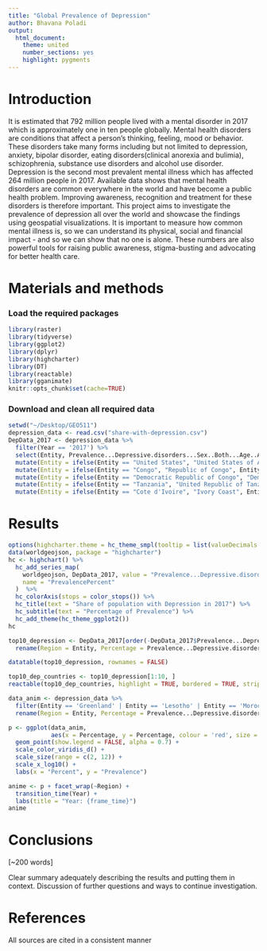 ```yaml
---
title: "Global Prevalence of Depression"
author: Bhavana Poladi
output: 
  html_document: 
    theme: united
    number_sections: yes
    highlight: pygments
---
```


# Introduction
It is estimated that 792 million people lived with a mental disorder in 2017 which is approximately one in ten people globally. Mental health disorders are conditions that affect a person's thinking, feeling, mood or behavior. These disorders take many forms including but not limited to depression, anxiety, bipolar disorder, eating disorders(clinical anorexia and bulimia), schizophrenia, substance use disorders and alcohol use disorder. Depression is the second most prevalent mental illness which has affected 264 million people in 2017. Available data shows that mental health disorders are common everywhere in the world and have become a public health problem. Improving awareness, recognition and treatment for these disorders is therefore important. This project aims to investigate the prevalence of depression all over the world and showcase the findings using geospatial visualizations. It is important to measure how common mental illness is, so we can understand its physical, social and financial impact - and so we can show that no one is alone. These numbers are also powerful tools for raising public awareness, stigma-busting and advocating for better health care.


# Materials and methods


### Load the required packages
```r
library(raster)
library(tidyverse)
library(ggplot2)
library(dplyr)
library(highcharter)
library(DT)
library(reactable)
library(gganimate)
knitr::opts_chunk$set(cache=TRUE)  
```

### Download and clean all required data
```r
setwd("~/Desktop/GEO511")
depression_data <- read.csv("share-with-depression.csv")
DepData_2017 <- depression_data %>%
  filter(Year == '2017') %>%
  select(Entity, Prevalence...Depressive.disorders...Sex..Both...Age..Age.standardized..Percent.) %>%
  mutate(Entity = ifelse(Entity == "United States", "United States of America", Entity)) %>%
  mutate(Entity = ifelse(Entity == "Congo", "Republic of Congo", Entity)) %>%
  mutate(Entity = ifelse(Entity == "Democratic Republic of Congo", "Democratic Republic of the Congo", Entity)) %>%
  mutate(Entity = ifelse(Entity == "Tanzania", "United Republic of Tanzania", Entity)) %>%
  mutate(Entity = ifelse(Entity == "Cote d'Ivoire", "Ivory Coast", Entity))
```

# Results
```r
options(highcharter.theme = hc_theme_smpl(tooltip = list(valueDecimals = 2)))
data(worldgeojson, package = "highcharter")
hc <- highchart() %>%
  hc_add_series_map(
    worldgeojson, DepData_2017, value = "Prevalence...Depressive.disorders...Sex..Both...Age..Age.standardized..Percent.", joinBy = c('name','Entity'),
    name = "PrevalencePercent"
  )  %>% 
  hc_colorAxis(stops = color_stops()) %>% 
  hc_title(text = "Share of population with Depression in 2017") %>% 
  hc_subtitle(text = "Percentage of Prevalence") %>%
  hc_add_theme(hc_theme_ggplot2())
hc

```

```r
top10_depression <- DepData_2017[order(-DepData_2017$Prevalence...Depressive.disorders...Sex..Both...Age..Age.standardized..Percent.),] %>%
  rename(Region = Entity, Percentage = Prevalence...Depressive.disorders...Sex..Both...Age..Age.standardized..Percent.)

datatable(top10_depression, rownames = FALSE)
```

```r
top10_dep_countries <- top10_depression[1:10, ]
reactable(top10_dep_countries, highlight = TRUE, bordered = TRUE, striped = TRUE)
```

```r
data_anim <- depression_data %>%
  filter(Entity == 'Greenland' | Entity == 'Lesotho' | Entity == 'Morocco' | Entity == 'Iran' | Entity == 'Uganda' | Entity == 'United States of America' | Entity == 'Finland' | Entity == 'North America' | Entity == 'Palestine' | Entity == 'Australia') %>%
  rename(Region = Entity, Percentage = Prevalence...Depressive.disorders...Sex..Both...Age..Age.standardized..Percent.)

p <- ggplot(data_anim,
            aes(x = Percentage, y = Percentage, colour = 'red', size = Percentage)) +
  geom_point(show.legend = FALSE, alpha = 0.7) +
  scale_color_viridis_d() +
  scale_size(range = c(2, 12)) +
  scale_x_log10() +
  labs(x = "Percent", y = "Prevalence")

anime <- p + facet_wrap(~Region) +
  transition_time(Year) +
  labs(title = "Year: {frame_time}")
anime
```

# Conclusions

[~200 words]

Clear summary adequately describing the results and putting them in context. Discussion of further questions and ways to continue investigation.

# References

All sources are cited in a consistent manner

